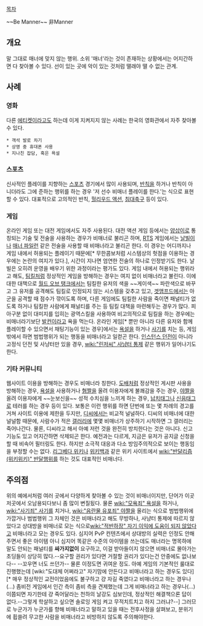 [[목차]]

~~Be Manner~~
非Manner

== 개요 ==
말 그대로 매너에 맞지 않는 행위.
소위 '매너'라는 것이 존재하는 상황에서는 어지간하면 다 찾아볼 수 있다. 선이 있는 곳에 악이 있는 것처럼 땔래야 땔 수 없는 관계.

== 사례 ==
=== 영화 ===
다른  [[에티켓]]이라고도 하는데 이게 지켜지지 않는 사례는 한국의 영화관에서 자주 찾아볼 수 있다.
 * 객석 발로 차기
 * 상영 중 휴대폰 사용
 * 지나친 잡담, 혹은 욕설

=== 스포츠 ===
신사적인 플레이를 지향하는 [[스포츠]] 경기에서 많이 사용되며, [[반칙]]을 하거나 반칙이 아니더라도 그에 준하는 행위를 하는 경우 '저 선수 비매너 플레이를 한다.'는 식으로 표현할 수 있다.
대표적으로 고의적인 반칙, [[헐리우드 액션]], [[침대축구]] 등이 있다.

=== 게임 ===
온라인 게임 또는 대전 게임에서도 자주 사용된다.
대전 액션 게임 등에서는 [[얍삽이]]로 통칭되는 기술 및 전술을 사용하는 경우가 비매너로 불리곤 하며, [[RTS]] 게임에서는 [[날빌]]이나 [[매너 파일런]] 같은 전술을 사용할 때 비매너라고 불리곤 한다. 이 경우는 어디까지나 게임 내에서 허용되는 플레이기 때문에[* 무한콤보처럼 시스템상의 헛점을 이용하는 경우에는 논란의 여지가 있다.], 시간이 지나면 엄연한 전술의 하나로 인정받기도 한다. 날빌은 오히려 운영을 배우기 위한 과정이라는 평가도 있다.
게임 내에서 허용되는 행위라고 해도, [[팀킬]]처럼 정상적인 게임을 방해하는 경우는 여지 없이 비매너라고 불린다. 이에 대한 대책으로 [[월드 오브 탱크]]에서는 팀킬한 유저의 색을 ~~게이색~~ 파란색으로 바꾸고 그 유저를 공격해도 팀킬로 인정되지 않는 시스템을 갖추고 있고, [[겟앰프드]]에서는 아군을 공격할 때 점수가 깎이도록 하며, 다른 게임에도 팀킬한 사람을 죽이면 패널티가 없도록 하거나 팀킬한 사람에게 패널티를 주는 등 팀킬 대책을 마련해두는 경우가 많다. 피아구분 없이 대미지를 입히는 광역스킬을 사용하여 비고의적으로 팀킬을 하는 경우에는 비매너라기보단 [[발컨]]이라고 욕을 먹는다.
온라인 게임[* 뿐만 아니라 다른 유저와 함께 플레이할 수 있으면서 채팅기능이 있는 경우]에서는 [[욕설]]을 하거나 [[사기]]를 치는 등, 게임 밖에서 하면 범법행위가 되는 행동을 비매너라고 일컫곤 한다. [[인스턴스 던전]]이 아니라 고정식 던전 및 사냥터만 있을 경우, [[wiki:"린저씨" 사냥터 통제]] 같은 행위가 일어나기도 한다.

=== 기타 커뮤니티 ===
웹사이트 이용을 방해하는 경우도 비매너라 칭한다. [[도배]]처럼 정상적인 게시판 사용을 방해하는 경우, [[욕설]]을 사용하거나 [[혐짤]]을 올려 이용자에게 불쾌감을 주는 경우, [[야짤]]을 올려 이용자에게 ~~눈보신을~~ 성적 수치심을 느끼게 하는 경우, [[납치태그]]나 [[신음태그]]로 테러를 하는 경우 등이 있다.
보통은 이런 행위를 하면 단번에 또는 몇 차례의 경고를 거쳐 사이트 이용에 제한을 두지만, [[디씨]]에서는 비교적 널널하다. 디씨의 비매너에 대한 널널함 때문에, 사람수가 적은 [[갤러리]]에 몇몇 비매너가 상주하기 시작하면 그 갤러리는 죽어나간다. 물론, 디씨라고 해서 아예 저런 것을 완전히 방치한다는 것은 아니다. 신고기능도 있고 어지간하면 삭제되곤 한다. 예전과는 다르게, 지금은 유저가 공지글 신청을 할 때 비속어 필터링도 한다. 하지만 소극적 대응과 다소 방임주의적으로 보이는 행동임을 부정할 수는 없다.
[[리그베다 위키]]나 [[위키백과]] 같은 위키 사이트에서 [[wiki:"반달리즘(위키위키)" 반달]]행위를 하는 것도 대표적인 비매너다.

== 주의점 ==
위의 예에서처럼 여러 곳에서 다양하게 찾아볼 수 있는 것이 비매너이지만, 단어가 이곳저곳에서 오남용되다보니 좀 많이 변질됬다.
물론 [[wiki:"모욕죄" 욕설]]을 하거나, [[wiki:"사기죄" 사기]]를 치거나, [[wiki:"음란물 유포죄" 야짤]]을 올리는 식으로 범법행위에 가깝거나 범법행위 그 자체인 것은 비매너라고 해도 무방하나, 사냥터 통제에 따르지 않았다고 상대방을 비매너로 모는 식으로[[wiki:"적반하장" 자기 이익에 도움이 되지 않았다고]] 비매너라고 모는 경우도 있다. 심지어 PvP 컨텐츠에서 상대방의 실력은 인정도 안해주면서 좋은 아이템 아니 심지어 똑같은 수준의 아이템을 쓰는데도 매너라는 명목하에 말도 안되는 패널티를 '''싸가지없이''' 요구하고, 이걸 받아들이지 않으면 비매너로 몰아가는 초딩들이 상당히 많다.--요구할 권리가 있다면 거절할 권리가 있다는건 안중에도 없나보다-- --꼬우면 너도 쓰던가-- 물론 이정도면 귀여운 정도. 아예 게임의 기본적인 룰대로 진행했는데 [wiki:"도대체 어쩌라고" 자기맘에 안든다고 비매너라고 하는 경우도 있다][* 매우 정상적인 교전이었음에도 불구하고 걍 자길 죽였다고 비매너라고 하는 경우나(...) 좀비전 게임에서 인간 측이 좀비 측을 견제했는데 그게 비매너라고 하는 경우나(...) 이쯤되면 자기한테 걍 죽어달라는 천하의 날강도 심보인데, 정상적인 해결책으론 답이 없다.--그렇게 학살하고 싶으면 솔로잉 게임 켜고 무적치트치고 하지 그러냐?--] 그러므로 누군가가 누군가를 향해 비매너라고 말하고 있을 때는 전후사정을 살펴보고, 분위기에 휩쓸려 무고한 사람을 비매너라고 비방하지 않도록 주의해야한다.
